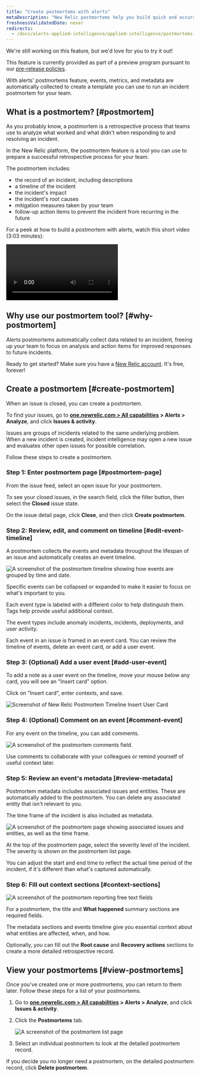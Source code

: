 ```yaml
---
title: "Create postmortems with alerts"
metaDescription: "New Relic postmortems help you build quick and accurate postmortems by collecting events, metrics, and metadata automatically."
freshnessValidatedDate: never
redirects:
  - /docs/alerts-applied-intelligence/applied-intelligence/postmortems-applied-intelligence
---
```


<Callout title="preview">
  We're still working on this feature, but we'd love for you to try it out!

  This feature is currently provided as part of a preview program pursuant to our [pre-release policies](/docs/licenses/license-information/referenced-policies/new-relic-pre-release-policy).
</Callout>

With alerts' postmortems feature, events, metrics, and metadata are automatically collected to create a template you can use to run an incident postmortem for your team.

## What is a postmortem? [#postmortem]

As you probably know, a postmortem is a retrospective process that teams use to analyze what worked and what didn't when responding to and resolving an incident.

In the New Relic platform, the postmortem feature is a tool you can use to prepare a successful retrospective process for your team.

The postmortem includes:

* the record of an incident, including descriptions
* a timeline of the incident
* the incident's impact
* the incident's root causes
* mitigation measures taken by your team
* follow-up action items to prevent the incident from recurring in the future

For a peek at how to build a postmortem with alerts, watch this short video (3:03 minutes):

<Video
  type="wistia"
  id="b0jcdks8eb"
/>

## Why use our postmortem tool? [#why-postmortem]

Alerts postmortems automatically collect data related to an incident, freeing up your team to focus on analysis and action items for improved responses to future incidents.

Ready to get started? Make sure you have a [New Relic account](https://newrelic.com/signup). It's free, forever!

## Create a postmortem [#create-postmortem]

When an issue is closed, you can create a postmortem.

To find your issues, go to <DNT>**[one.newrelic.com > All capabilities](https://one.newrelic.com/all-capabilities) > Alerts > Analyze**</DNT>, and click <DNT>**Issues & activity**</DNT>.

Issues are groups of incidents related to the same underlying problem. When a new incident is created, incident intelligence may open a new issue and evaluates other open issues for possible correlation.

Follow these steps to create a postmortem.

### Step 1: Enter postmortem page [#postmortem-page]

From the issue feed, select an open issue for your postmortem.

To see your closed issues, in the search field, click the filter button, then select the <DNT>**Closed**</DNT> issue state.

On the issue detail page, click <DNT>**Close**</DNT>, and then click <DNT>**Create postmortem**</DNT>.

### Step 2: Review, edit, and comment on timeline [#edit-event-timeline]

A postmortem collects the events and metadata throughout the lifespan of an issue and automatically creates an event timeline.

<img
  title="The postmortem timeline"
  alt="A screenshot of the postmortem timeline showing how events are grouped by time and date."
  src="/images/accounts_screenshot-full_postmortem-1.webp"
/>

<figcaption>
  Specific events can be collapsed or expanded to make it easier to focus on what's important to you.
</figcaption>

Each event type is labeled with a different color to help distinguish them. Tags help provide useful additional context.

The event types include anomaly incidents, incidents, deployments, and user activity.

Each event in an issue is framed in an event card. You can review the timeline of events, delete an event card, or add a user event.

### Step 3: (Optional) Add a user event [#add-user-event]

<Callout variant="tip">
  To add a note as a user event on the timeline, move your mouse below any card, you will see an "Insert card" option.
</Callout>

Click on "Insert card", enter contexts, and save.

<img
  title="postmortem-2.png"
  alt="Screenshot of New Relic Postmortem Timeline Insert User Card"
  src="/images/accounts_screenshot-crop_postmortem-2.webp"
/>


### Step 4: (Optional) Comment on an event [#comment-event]

For any event on the timeline, you can add comments.

<img
  title="Postmortem comments"
  alt="A screenshot of the postmortem comments field."
  src="/images/accounts_screenshot-crop_postmortem-4.webp"
/>

<figcaption>
  Use comments to collaborate with your colleagues or remind yourself of useful context later.
</figcaption>

### Step 5: Review an event's metadata [#review-metadata]

Postmortem metadata includes associated issues and entities. These are automatically added to the postmortem. You can delete any associated entity that isn't relevant to you.

The time frame of the incident is also included as metadata.

<img
  title="Postmortem metadata"
  alt="A screenshot of the postmortem page showing associated issues and entities, as well as the time frame."
  src="/images/accounts_screenshot-crop_postmortem-5.webp"
/>

At the top of the postmortem page, select the severity level of the incident. The severity is shown on the postmortem list page.

You can adjust the start and end time to reflect the actual time period of the incident, if it's different than what's captured automatically.

### Step 6: Fill out context sections [#context-sections]

<img
  title="Postmortem context fields"
  alt="A screenshot of the postmortem reporting free text fields"
  src="/images/accounts_screenshot-crop_postmortem-6.webp"
/>

For a postmortem, the title and <DNT>**What happened**</DNT> summary sections are required fields.

The metadata sections and events timeline give you essential context about what entities are affected, when, and how.

Optionally, you can fill out the <DNT>**Root cause**</DNT> and <DNT>**Recovery actions**</DNT> sections to create a more detailed retrospective record.

## View your postmortems [#view-postmortems]

Once you've created one or more postmortems, you can return to them later. Follow these steps for a list of your postmortems.

1. Go to <DNT>**[one.newrelic.com > All capabilities](https://one.newrelic.com/all-capabilities) > Alerts > Analyze**</DNT>, and click <DNT>**Issues & activity**</DNT>.

2. Click the <DNT>**Postmortems**</DNT> tab.

   <img
     title="Postmortem list page"
     alt="A screenshot of the postmortem list page"
     src="/images/accounts_screenshot-full_postmortem-edit.webp"
   />

3. Select an individual postmortem to look at the detailed postmortem record.

If you decide you no longer need a postmortem, on the detailed postmortem record, click <DNT>**Delete postmortem**</DNT>.
